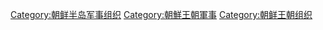 [[Category:朝鲜半岛军事组织|Category:朝鲜半岛军事组织]]
[[Category:朝鮮王朝軍事|Category:朝鮮王朝軍事]]
[[Category:朝鲜王朝组织|Category:朝鲜王朝组织]]